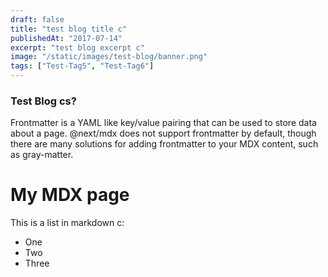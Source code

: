 ```yaml
---
draft: false
title: "test blog title c"
publishedAt: "2017-07-14"
excerpt: "test blog excerpt c"
image: "/static/images/test-blog/banner.png"
tags: ["Test-Tag5", "Test-Tag6"]
---
```


### Test Blog cs?

Frontmatter is a YAML like key/value pairing that can be used to store data about a page. @next/mdx does not support frontmatter by default, though there are many solutions for adding frontmatter to your MDX content, such as gray-matter.

# My MDX page

This is a list in markdown c:

- One
- Two
- Three
